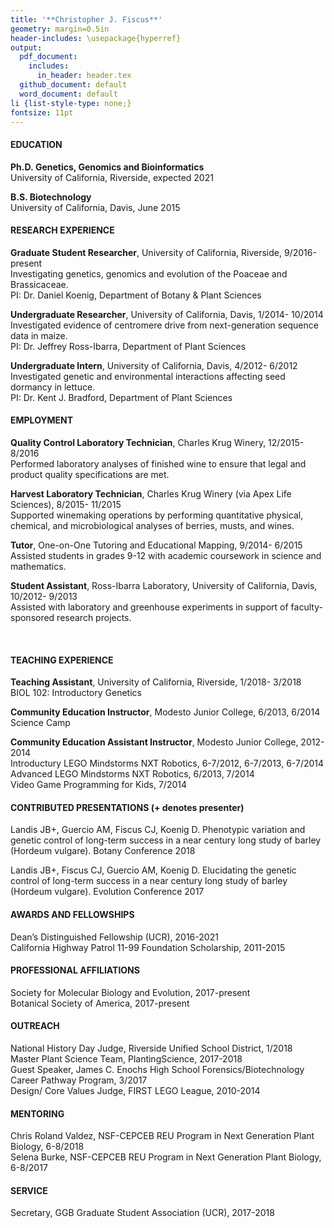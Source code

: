 ```yaml
---
title: '**Christopher J. Fiscus**'
geometry: margin=0.5in
header-includes: \usepackage{hyperref}
output:
  pdf_document:
    includes:
      in_header: header.tex
  github_document: default
  word_document: default
li {list-style-type: none;}
fontsize: 11pt
---
```

\begin{center}
Graduate Student Researcher\\
Department of Botany and Plant Sciences, University of California, Riverside\\
\href{mailto:cfisc004@ucr.edu}{cfisc004@ucr.edu} • \href{https://linkedin.com/in/cjfiscus}{LinkedIn} • \href{https://github.com/cjfiscus}{GitHub}• \href{https://twitter.com/cjfiscu}{@cjfiscu}
\end{center}

#### EDUCATION
**Ph.D. Genetics, Genomics and Bioinformatics**  
University of California, Riverside, expected 2021

**B.S. Biotechnology**  
University of California, Davis, June 2015

#### RESEARCH EXPERIENCE
**Graduate Student Researcher**, University of California, Riverside, 9/2016-present  
Investigating genetics, genomics and evolution of the Poaceae and Brassicaceae.   
PI: Dr. Daniel Koenig, Department of Botany & Plant Sciences  

**Undergraduate Researcher**, University of California, Davis, 1/2014- 10/2014  
Investigated evidence of centromere drive from next-generation sequence data in maize.  
PI: Dr. Jeffrey Ross-Ibarra, Department of Plant Sciences  

**Undergraduate Intern**, University of California, Davis, 4/2012- 6/2012  
Investigated genetic and environmental interactions affecting seed dormancy in lettuce.  
PI: Dr. Kent J. Bradford, Department of Plant Sciences  

#### EMPLOYMENT

**Quality Control Laboratory Technician**, Charles Krug Winery, 12/2015- 8/2016  
Performed laboratory analyses of finished wine to ensure that legal and product quality specifications are met.  

**Harvest Laboratory Technician**, Charles Krug Winery (via Apex Life Sciences), 8/2015- 11/2015  
Supported winemaking operations by performing quantitative physical, chemical, and microbiological analyses of berries, musts, and wines.  

**Tutor**, One-on-One Tutoring and Educational Mapping, 9/2014- 6/2015  
Assisted students in grades 9-12 with academic coursework in science and mathematics.  

**Student Assistant**, Ross-Ibarra Laboratory, University of California, Davis, 10/2012- 9/2013  
Assisted with laboratory and greenhouse experiments in support of faculty-sponsored research projects.

\


#### TEACHING EXPERIENCE 
**Teaching Assistant**, University of California, Riverside, 1/2018- 3/2018  
BIOL 102: Introductory Genetics  

**Community Education Instructor**, Modesto Junior College, 6/2013, 6/2014   
Science Camp  

**Community Education Assistant Instructor**, Modesto Junior College, 2012-2014  
Introductury LEGO Mindstorms NXT Robotics, 6-7/2012, 6-7/2013, 6-7/2014   
Advanced LEGO Mindstorms NXT Robotics, 6/2013, 7/2014  
Video Game Programming for Kids, 7/2014  

#### CONTRIBUTED PRESENTATIONS (+ denotes presenter)
Landis JB+, Guercio AM, Fiscus CJ, Koenig D. Phenotypic variation and genetic control of long-term success in a near century long study of barley (Hordeum vulgare). Botany Conference 2018  

Landis JB+, Fiscus CJ, Guercio AM, Koenig D. Elucidating the genetic control of long-term success in a near century long study of barley (Hordeum vulgare). Evolution Conference 2017

#### AWARDS AND FELLOWSHIPS
Dean's Distinguished Fellowship (UCR), 2016-2021  
California Highway Patrol 11-99 Foundation Scholarship, 2011-2015

#### PROFESSIONAL AFFILIATIONS
Society for Molecular Biology and Evolution, 2017-present  
Botanical Society of America, 2017-present

#### OUTREACH
National History Day Judge, Riverside Unified School District, 1/2018  
Master Plant Science Team, PlantingScience, 2017-2018    
Guest Speaker, James C. Enochs High School Forensics/Biotechnology Career Pathway Program, 3/2017  
Design/ Core Values Judge, FIRST LEGO League, 2010-2014  

#### MENTORING
Chris Roland Valdez, NSF-CEPCEB REU Program in Next Generation Plant Biology, 6-8/2018  
Selena Burke, NSF-CEPCEB REU Program in Next Generation Plant Biology, 6-8/2017  

#### SERVICE
Secretary, GGB Graduate Student Association (UCR), 2017-2018
